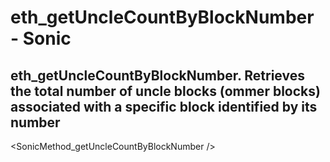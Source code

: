# eth_getUncleCountByBlockNumber - Sonic

## eth_getUncleCountByBlockNumber. Retrieves the total number of uncle blocks (ommer blocks) associated with a specific block identified by its number


<SonicMethod_getUncleCountByBlockNumber />
